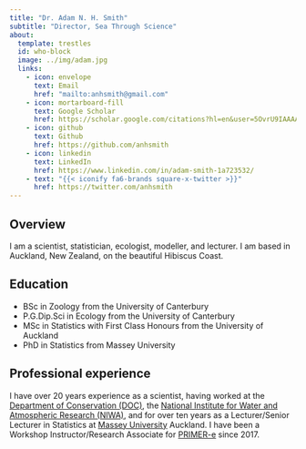 ```yaml
---
title: "Dr. Adam N. H. Smith"
subtitle: "Director, Sea Through Science"
about:
  template: trestles
  id: who-block
  image: ../img/adam.jpg
  links:
    - icon: envelope
      text: Email
      href: "mailto:anhsmith@gmail.com"  
    - icon: mortarboard-fill
      text: Google Scholar
      href: https://scholar.google.com/citations?hl=en&user=5OvrU9IAAAAJ
    - icon: github
      text: Github
      href: https://github.com/anhsmith
    - icon: linkedin
      text: LinkedIn
      href: https://www.linkedin.com/in/adam-smith-1a723532/
    - text: "{{< iconify fa6-brands square-x-twitter >}}"
      href: https://twitter.com/anhsmith
---
```


::: {#who-block}

## Overview

I am a scientist, statistician, ecologist, modeller, and lecturer. I am based in Auckland, New Zealand, on the beautiful Hibiscus Coast.


## Education

- BSc in Zoology from the University of Canterbury
- P.G.Dip.Sci in Ecology from the University of Canterbury
- MSc in Statistics with First Class Honours from the University of Auckland
- PhD in Statistics from Massey University

## Professional experience

I have over 20 years experience as a scientist, having worked at the [Department of Conservation (DOC)](https://www.doc.govt.nz/), the [National Institute for Water and Atmospheric Research (NIWA)](https://www.niwa.co.nz), and for over ten years as a Lecturer/Senior Lecturer in Statistics at [Massey University](https://www.massey.ac.nz) Auckland. I have been a Workshop Instructor/Research Associate for [PRIMER-e](https://www.primer-e.co.nz) since 2017. 

:::


